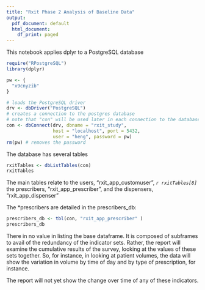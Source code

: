 ```yaml
---
title: "Rxit Phase 2 Analysis of Baseline Data"
output:
  pdf_document: default
  html_document:
    df_print: paged
---
```


This notebook applies dplyr to a PostgreSQL database

```r
require("RPostgreSQL")
library(dplyr)

pw <- {
  "x9cnyzib"
}

# loads the PostgreSQL driver
drv <- dbDriver("PostgreSQL")
# creates a connection to the postgres database
# note that "con" will be used later in each connection to the database
con <- dbConnect(drv, dbname = "rxit_study",
                 host = "localhost", port = 5432,
                 user = "heng", password = pw)
rm(pw) # removes the password
```
The database has several tables
```r
rxitTables <- dbListTables(con)
rxitTables
```

The main tables relate to 
  the users, "rxit_app_customuser", *`r rxitTables[8]`*
  the prescribers, "rxit_app_prescriber",
  and the dispensers, "rxit_app_dispenser"

The *prescribers are detailed in the prescribers_db:

```r
prescribers_db <- tbl(con, "rxit_app_prescriber" )
prescribers_db
```


There in no value in listing the base dataframe. It is composed of subframes to avail of the redundancy of the indicator sets. Rather, the report will examine the cumulative results of the survey, looking at the values of these sets together. So, for instance, in looking at patient volumes, the data will show the variation in volume by time of day and by type of prescription, for instance.

The report will not yet show the change over time of any of these indicators.